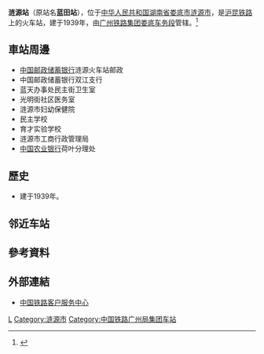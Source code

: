 {{Expand|time=2016-08-21T06:12:22+00:00}}
{{For|港鐵[[觀塘綫|觀塘綫]]藍田站|藍田站}}
{{Infobox China railway station
|车站名称 = 涟源站
|图片 = 201908 Nameboard of Lianyuan Station.jpg
|图片介绍 = 
|其他名称 = 蓝田站
|车站拼音 = Lianyuan
|英文名称 = Lianyuan Railway Station
|车站代码 = 35402<ref>{{cite book|title=中华人民共和国铁路车站代码（GB/T 10302-2010）|publisher=中国标准出版社|year=2010|isbn=155066140495|ignore-isbn-error=true|pages=21}}</ref>
|电报码 = LAQ
|拼音码 = LYU
|车站位置 = [[湖南省|湖南省]][[娄底市|娄底市]][[涟源市|涟源市]]车站路1号
|坐标 = 
|归属 = [[广州铁路集团|广州铁路集团]][[娄底车务段|娄底车务段]]
|线路 = [[沪昆铁路|沪昆铁路]]
|车站等级 =[[三等站_(中铁)|三等站]]
|月台数目 = 
|股道数目 = 
}}
'''涟源站'''（原站名'''蓝田站'''），位于[[中华人民共和国|中华人民共和国]][[湖南省|湖南省]][[娄底市|娄底市]][[涟源市|涟源市]]，是[[沪昆铁路|沪昆铁路]]上的火车站，建于1939年，由[[广州铁路集团|广州铁路集团]][[娄底车务段|娄底车务段]]管辖。<ref>{{Cite web |url=http://search.huochepiao.com/huochezhan/jieshao/912.htm |title=涟源火车站介绍 |access-date=2016-08-21 |archive-date=2019-09-02 |archive-url=https://web.archive.org/web/20190902181613/http://search.huochepiao.com/huochezhan/jieshao/912.htm |dead-url=no }}</ref>
==車站周邊==
* [[中国邮政储蓄银行|中国邮政储蓄银行]]涟源火车站邮政
* 中国邮政储蓄银行双江支行
* 蓝天办事处民主街卫生室
* 光明街社区医务室
* 涟源市妇幼保健院
* 民主学校
* 育才实验学校
* 涟源市工商行政管理局
* [[中国农业银行|中国农业银行]]荷叶分理处

==歷史==
* 建于1939年。

== 邻近车站 ==
{{Start rail box|[[File:China_Railways.svg|16px]] [[中国铁路|中国铁路]]}}
{{s-inop|[[杨市站|杨市站]]|{{站|上海}}方向}}
{{s-line|[[沪昆铁路|沪昆铁路]]<br />← 18km 涟源站 16km →}}
{{s-inop|[[石泉站|石泉站]]<br /><s>''[[荷叶站|荷叶站]]''</s>(已撤销)|{{站|昆明}}方向}}
{{end box}}

==參考資料==
{{reflist}}
==外部連結==
* [http://www.12306.cn/mormhweb/ 中国铁路客户服务中心] {{Wayback|url=http://www.12306.cn/mormhweb/ |date=20180205163941 }}

{{China-rail-stub}}
{{沪昆铁路}}
[[Category:娄底市铁路车站|L]]
[[Category:涟源市|Category:涟源市]]
[[Category:中国铁路广州局集团车站|Category:中国铁路广州局集团车站]]